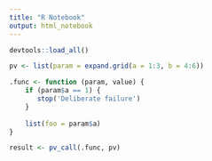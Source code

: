 ```yaml
---
title: "R Notebook"
output: html_notebook
---
```


```r
devtools::load_all()
```

```r
pv <- list(param = expand.grid(a = 1:3, b = 4:6))

.func <- function (param, value) {
    if (param$a == 1) {
       stop('Deliberate failure')
    }
    
    list(foo = param$a)
}

result <- pv_call(.func, pv)
```

